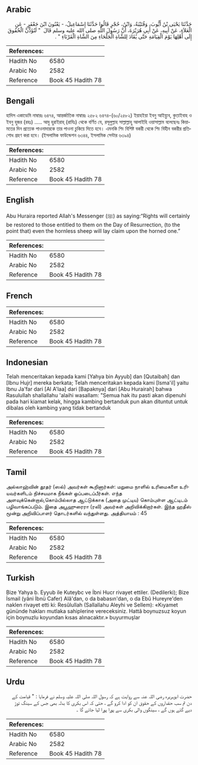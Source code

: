 ## Arabic


<div dir="rtl" lang="ar" style={{fontSize:'larger',backgroundColor:'#f8f9fa',padding:20}}>
حَدَّثَنَا يَحْيَى بْنُ أَيُّوبَ، وَقُتَيْبَةُ، وَابْنُ، حُجْرٍ قَالُوا حَدَّثَنَا إِسْمَاعِيلُ، - يَعْنُونَ ابْنَ جَعْفَرٍ - عَنِ الْعَلاَءِ، عَنْ أَبِيهِ، عَنْ أَبِي هُرَيْرَةَ، أَنَّ رَسُولَ اللَّهِ صلى الله عليه وسلم قَالَ ‏ "‏ لَتُؤَدُّنَّ الْحُقُوقَ إِلَى أَهْلِهَا يَوْمَ الْقِيَامَةِ حَتَّى يُقَادَ لِلشَّاةِ الْجَلْحَاءِ مِنَ الشَّاةِ الْقَرْنَاءِ ‏"‏ ‏.‏
</div>
<div style={{backgroundColor:'#f8f9fa',padding:20, marginBottom: 10}}><table> <thead> <tr> <th>References:</th> <th></th> </tr> </thead> <tbody><tr><td>Hadith No</td><td>6580</td></tr><tr><td>Arabic No</td><td>2582</td></tr><tr><td>Reference</td><td>Book 45 Hadith 78</td></tr></tbody></table></div>

## Bengali


<div dir="ltr" lang="bn" style={{fontSize:'larger',backgroundColor:'#f8f9fa',padding:20}}>
হাদিস একাডেমি নাম্বারঃ ৬৪৭৪, আন্তর্জাতিক নাম্বারঃ ২৫৮২ ৬৪৭৪-(৬০/২৫৮২) ইয়াহইয়া ইবনু আইয়্যুব, কুতাইবাহ ও ইবনু হুজর (রহঃ) ..... আবু হুরাইরাহ্ (রাযিঃ) থেকে বর্ণিত যে, রসূলুল্লাহ সাল্লাল্লাহু আলাইহি ওয়াসাল্লাম বলেছেনঃ কিয়ামতের দিন প্রত্যেক পাওনাদারকে তার পাওনা চুকিয়ে দিতে হবে। এমনকি শিং বিশিষ্ট বকরী থেকে শিং বিহীন বকরীর প্রতিশোধ গ্রহণ করা হবে। (ইসলামিক ফাউন্ডেশন ৬৩৪৪, ইসলামিক সেন্টার ৬৩৯৪)
</div>
<div style={{backgroundColor:'#f8f9fa',padding:20, marginBottom: 10}}><table> <thead> <tr> <th>References:</th> <th></th> </tr> </thead> <tbody><tr><td>Hadith No</td><td>6580</td></tr><tr><td>Arabic No</td><td>2582</td></tr><tr><td>Reference</td><td>Book 45 Hadith 78</td></tr></tbody></table></div>

## English


<div dir="ltr" lang="en" style={{fontSize:'larger',backgroundColor:'#f8f9fa',padding:20}}>
Abu Huraira reported Allah's Messenger (ﷺ) as saying:“Rights will certainly be restored to those entitled to them on the Day of Resurrection, (to the point that) even the hornless sheep will lay claim upon the horned one.”
</div>
<div style={{backgroundColor:'#f8f9fa',padding:20, marginBottom: 10}}><table> <thead> <tr> <th>References:</th> <th></th> </tr> </thead> <tbody><tr><td>Hadith No</td><td>6580</td></tr><tr><td>Arabic No</td><td>2582</td></tr><tr><td>Reference</td><td>Book 45 Hadith 78</td></tr></tbody></table></div>

## French


<div dir="ltr" lang="fr" style={{fontSize:'larger',backgroundColor:'#f8f9fa',padding:20}}>

</div>
<div style={{backgroundColor:'#f8f9fa',padding:20, marginBottom: 10}}><table> <thead> <tr> <th>References:</th> <th></th> </tr> </thead> <tbody><tr><td>Hadith No</td><td>6580</td></tr><tr><td>Arabic No</td><td>2582</td></tr><tr><td>Reference</td><td>Book 45 Hadith 78</td></tr></tbody></table></div>

## Indonesian


<div dir="ltr" lang="id" style={{fontSize:'larger',backgroundColor:'#f8f9fa',padding:20}}>
Telah menceritakan kepada kami [Yahya bin Ayyub] dan [Qutaibah] dan [Ibnu Hujr] mereka berkata; Telah menceritakan kepada kami [Isma'il] yaitu Ibnu Ja'far dari [Al A'laa] dari [Bapaknya] dari [Abu Hurairah] bahwa Rasulullah shallallahu 'alaihi wasallam: "Semua hak itu pasti akan dipenuhi pada hari kiamat kelak, hingga kambing bertanduk pun akan dituntut untuk dibalas oleh kambing yang tidak bertanduk
</div>
<div style={{backgroundColor:'#f8f9fa',padding:20, marginBottom: 10}}><table> <thead> <tr> <th>References:</th> <th></th> </tr> </thead> <tbody><tr><td>Hadith No</td><td>6580</td></tr><tr><td>Arabic No</td><td>2582</td></tr><tr><td>Reference</td><td>Book 45 Hadith 78</td></tr></tbody></table></div>

## Tamil


<div dir="ltr" lang="ta" style={{fontSize:'larger',backgroundColor:'#f8f9fa',padding:20}}>
அல்லாஹ்வின் தூதர் (ஸல்) அவர்கள் கூறினார்கள்: மறுமை நாளில் உரிமைகளை உரியவர்களிடம் நிச்சயமாக நீங்கள் ஒப்படைப்பீர்கள். எந்த அளவுக்கென்றால்,கொம்பில்லாத ஆட்டுக்காக (அதை முட்டிய) கொம்புள்ள ஆட்டிடம் பழிவாங்கப்படும். இதை அபூஹுரைரா (ரலி) அவர்கள் அறிவிக்கிறார்கள். இந்த ஹதீஸ் மூன்று அறிவிப்பாளர் தொடர்களில் வந்துள்ளது. அத்தியாயம் : 45
</div>
<div style={{backgroundColor:'#f8f9fa',padding:20, marginBottom: 10}}><table> <thead> <tr> <th>References:</th> <th></th> </tr> </thead> <tbody><tr><td>Hadith No</td><td>6580</td></tr><tr><td>Arabic No</td><td>2582</td></tr><tr><td>Reference</td><td>Book 45 Hadith 78</td></tr></tbody></table></div>

## Turkish


<div dir="ltr" lang="tr" style={{fontSize:'larger',backgroundColor:'#f8f9fa',padding:20}}>
Bize Yahya b. Eyyub ile Kuteybc ve İbni Hucr rivayet ettiler. (Dedilerki); Bize İsmail (yâni İbnü Cafer) Alâ'dan, o da babasın'dan, o da Ebû Hureyre'den naklen rivayet etti ki: Resûlullah (Sallallahu Aleyhi ve Sellem): «Kıyamet gününde hakları mutlaka sahiplerine vereceksiniz. Hattâ boynuzsuz koyun için boynuzlu koyundan kısas alınacaktır.» buyurmuşlar
</div>
<div style={{backgroundColor:'#f8f9fa',padding:20, marginBottom: 10}}><table> <thead> <tr> <th>References:</th> <th></th> </tr> </thead> <tbody><tr><td>Hadith No</td><td>6580</td></tr><tr><td>Arabic No</td><td>2582</td></tr><tr><td>Reference</td><td>Book 45 Hadith 78</td></tr></tbody></table></div>

## Urdu


<div dir="rtl" lang="ur" style={{fontSize:'larger',backgroundColor:'#f8f9fa',padding:20}}>
حضرت ابوہریرہ رضی اللہ عنہ سے روایت ہے کہ رسول اللہ صلی اللہ علیہ وسلم نے فرمایا : " قیامت کے دن تم سب حقداروں کے حقوق ان کو ادا کرو گے ، حتی کہ اس بکری کا بدلہ بھی جس کے سینگ توڑ دیے گئے ہوں گے ، سینگوں والی بکری سے پورا پورا لیا جائے گا ۔
</div>
<div style={{backgroundColor:'#f8f9fa',padding:20, marginBottom: 10}}><table> <thead> <tr> <th>References:</th> <th></th> </tr> </thead> <tbody><tr><td>Hadith No</td><td>6580</td></tr><tr><td>Arabic No</td><td>2582</td></tr><tr><td>Reference</td><td>Book 45 Hadith 78</td></tr></tbody></table></div>